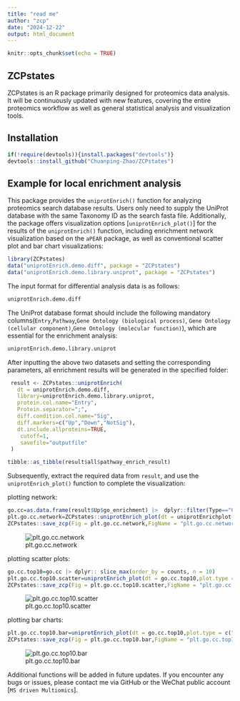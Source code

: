 ```yaml
---
title: "read me"
author: "zcp"
date: "2024-12-22"
output: html_document
---
```


```r
knitr::opts_chunk$set(echo = TRUE)
```

## ZCPstates

ZCPstates is an R package primarily designed for proteomics data analysis. It will be continuously updated with new features, covering the entire proteomics workflow as well as general statistical analysis and visualization tools.

## Installation

```r
if(!require(devtools)){install.packages("devtools")}
devtools::install_github("Chuanping-Zhao/ZCPstates")
```

## Example for local enrichment analysis

This package provides the `uniprotEnrich()` function for analyzing proteomics search database results. Users only need to supply the UniProt database with the same Taxonomy ID as the search fasta file. Additionally, the package offers visualization options [`uniprotEnrich_plot()`] for the results of the `uniprotEnrich()` function, including enrichment network visualization based on the `aPEAR` package, as well as conventional scatter plot and bar chart visualizations:

```r
library(ZCPstates)
data("uniprotEnrich.demo.diff", package = "ZCPstates")
data("uniprotEnrich.demo.library.uniprot", package = "ZCPstates")
```

The input format for differential analysis data is as follows:

```r
uniprotEnrich.demo.diff
```

The UniProt database format should include the following mandatory columns(`Entry`,`Pathway`,`Gene Ontology (biological process)`, `Gene Ontology (cellular component)`,`Gene Ontology (molecular function)`), which are essential for the enrichment analysis:

```r
uniprotEnrich.demo.library.uniprot
```

After inputting the above two datasets and setting the corresponding parameters, all enrichment results will be generated in the specified folder:

```r
 result <- ZCPstates::uniprotEnrich(
   dt = uniprotEnrich.demo.diff,
   library=uniprotEnrich.demo.library.uniprot,
   protein.col.name="Entry",
   Protein.separator=";",
   diff.condition.col.name="Sig",
   diff.markers=c("Up","Down","NotSig"),
   dt.include.allproteins=TRUE,
    cutoff=1,
    savefile="outputfile"
 )

tibble::as_tibble(result$all$pathway_enrich_result)
```

Subsequently, extract the required data from `result`, and use the `uniprotEnrich_plot()` function to complete the visualization:

plotting network:

```r
go.cc=as.data.frame(result$Up$go_enrichment) |>  dplyr::filter(Type=="CC")
plt.go.cc.network=ZCPstates::uniprotEnrich_plot(dt = uniprotEnrichplot.demo.GO.CC, plot.type = c("bar","point","network")[3],enrich.type=c("pathway","GO")[2], GO.subset=c("BP","CC","MF","All")[2],network.fontsize=2,network.minclustersize=2,network.simMethod=c("jaccard", "cosine", "cor")[1]) 
ZCPstates::save_zcp(Fig = plt.go.cc.network,FigName = "plt.go.cc.network",outputfile = "Figure",widths = 5,heights = 4,ppt = F)

```
![plt.go.cc.network](Figure/plt.go.cc.network.png)

plotting scatter plots:

```r
go.cc.top10=go.cc |> dplyr:: slice_max(order_by = counts, n = 10)
plt.go.cc.top10.scatter=uniprotEnrich_plot(dt = go.cc.top10,plot.type = c("bar","point","network")[2], enrich.type=c("pathway","GO")[2],GO.subset=c("BP","CC","MF","All")[2]) 
ZCPstates::save_zcp(Fig = plt.go.cc.top10.scatter,FigName = "plt.go.cc.top10.scatter",outputfile = "Figure",widths = 4,heights =3,ppt = F)
```
![plt.go.cc.top10.scatter](Figure/plt.go.cc.top10.scatter.png)

plotting bar charts:

```r
plt.go.cc.top10.bar=uniprotEnrich_plot(dt = go.cc.top10,plot.type = c("bar","point","network")[1], enrich.type=c("pathway","GO")[2],GO.subset=c("BP","CC","MF","All")[2]) 
ZCPstates::save_zcp(Fig = plt.go.cc.top10.bar,FigName = "plt.go.cc.top10.bar",outputfile = "Figure",widths = 4,heights =4,ppt = F)
```

![plt.go.cc.top10.bar](Figure/plt.go.cc.top10.bar.png)

Additional functions will be added in future updates. If you encounter any bugs or issues, please contact me via GitHub or the WeChat public account [`MS driven Multiomics`].
